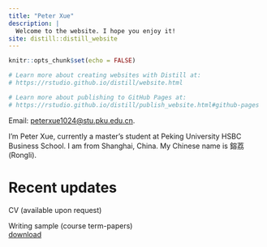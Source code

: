 ```yaml
---
title: "Peter Xue"
description: |
  Welcome to the website. I hope you enjoy it!
site: distill::distill_website
---
```


```r
knitr::opts_chunk$set(echo = FALSE)

# Learn more about creating websites with Distill at:
# https://rstudio.github.io/distill/website.html

# Learn more about publishing to GitHub Pages at:
# https://rstudio.github.io/distill/publish_website.html#github-pages

```
Email: <peterxue1024@stu.pku.edu.cn>.  

I'm Peter Xue, currently a master's student at Peking University HSBC Business School. I am from Shanghai, China. My Chinese name is 鎔荔(Rongli). 

# Recent updates
CV (available upon request)  

Writing sample (course term-papers)  
<a href="https://pan.baidu.com/s/1v5rjihiB-pIjpVp4sOpqCQ" target="_blank">download</a>

